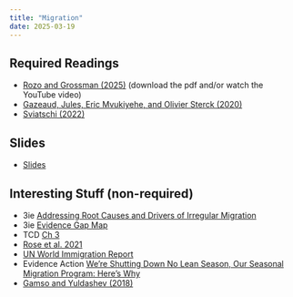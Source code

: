 ```yaml
---
title: "Migration"
date: 2025-03-19
---
```



## Required Readings



- [Rozo and Grossman (2025)](https://voxdev.org/voxdevlit/refugees-and-other-forcibly-displaced-populations) (download the pdf and/or watch the YouTube video)
- [Gazeaud, Jules, Eric Mvukiyehe, and Olivier Sterck (2020)](https://voxdev.org/topic/migration-urbanisation/constraints-migration-evidence-comoros) 
- [Sviatschi (2022)](https://voxdev.org/topic/migration-urbanisation/impact-us-deportation-policy-gang-activity-el-salvador)


## Slides

- [Slides](/slides/08-migration.html)

## Interesting Stuff (non-required)

- 3ie [Addressing Root Causes and Drivers of Irregular Migration](https://www.3ieimpact.org/sites/default/files/2023-12/EGM30-Irregular-Migration-IOM-EGM-Report.pdf)
- 3ie [Evidence Gap Map](https://developmentevidence.3ieimpact.org/egm/addressing-root-causes-and-drivers-of-irregular-migration-an-evidence-gap-map)
- TCD [Ch 3](/files/M23_deMesquita&Fowler_2021_Chapter13.pdf)
- [Rose et al. 2021](https://www.cgdev.org/sites/default/files/addressing-root-causes-irregular-migration-central-america-evidence-agenda-usaid.pdf)
- [UN World Immigration Report](https://worldmigrationreport.iom.int/wmr-2022-interactive/)
- Evidence Action [We’re Shutting Down No Lean Season, Our Seasonal Migration Program: Here’s Why](https://www.evidenceaction.org/newsroom/were-shutting-down-no-lean-season-our-seasonal-migration-program-heres-why)
- [Gamso and Yuldashev (2018)](https://watermark.silverchair.com/sqy029.pdf?token=AQECAHi208BE49Ooan9kkhW_Ercy7Dm3ZL_9Cf3qfKAc485ysgAAA0swggNHBgkqhkiG9w0BBwagggM4MIIDNAIBADCCAy0GCSqGSIb3DQEHATAeBglghkgBZQMEAS4wEQQM6dFs_u22Fl66U-ZCAgEQgIIC_lfbw4tm6cpam26prAQ6TF3Ga1gzcsEPTsp4Rer6Z6TR0mkv26G1INqHn4cNluTNGsQ76qcbvIYMbMlK30wVbWDn_omXyQ3ommChffzpJKRBObAEWvzXsErlCuUDKAmO1fZE-KgfYpM77S9n7iXeazi6_XlvX4BXst4qGP6QJ5dFA0uB-eKESfX5H-CVVU0aIEMbMmqtVGYvzHI_RmSk8JH9r2LMx7lWBgcJY2TAstSREz870VEaOvfAgDDK9oenDbOSNv_n6KKx6xPGEHBy2uNOf1cEaOoTOgHh9S-modXz_JoKnFnz1E3Xlm3_BnyeRYZzdXUcq-ylMLhpKyqq4JAoxah0-u-2u5Q-nzx6o1ZIqR0ATZrnlIP-2s0572XHv3KYzD66_x5FssFwVY_ZN9qAts7asIqVdHYWLPqr-ejM54UYsNFORP96G5vBgxpPY68jmrg4qgGDiBczZUowyLLSQohB10In2dgaVwqRbQ3a1ZG9StbT3A_8JSd80Yc5Ob7pnXVUmOlkRJ-U801BjKswMVKD5-n3aD_EHwzURANeTq7UC-UB1GdyXxRKNTmM0ukHsoBqqHCSJOyPrOo5CBv3CwYLdh1rEPSfVoKMh0609kENtBAWXu7KmXUpjgiplvcedJ-HwhEaW2wGI1sn40F6hH7jzP34-5T5awFnhM_N1u7N7f64WVnsgkhUj6gdQ3orHCKKycH2J-6ZrUwbAOStUyj6jeZDqwmUozdmn7g4Fw-CdvOjwUOBd0q_u_VeLWfJa7zN4i_sV-EK5Yvt5F7Z1f8DJV-34ite4TDdf2deYkSjPc7992rWR-Fcd6JahZggVmBJwcBGsRL4K9YZGVN4pePUdw9qICwKSq54FStyYafMUB-BTCsjfIR2r1EFdL9JlQPEYsdsj5o5wcfGNmtqfjJxVByvbRmDlarTkER_JnRxaPmKQkooAuhC-BLhXv7IZNNNjArftqsLVDxnDQjI-YgALEe0R8L63UM64742YR3rL7PmCXr5_APM3U0)

